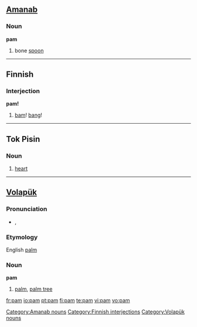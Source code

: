 {{also|Pam|PAM|рат}}
==[[Amanab]]==

===Noun===
'''pam'''

# bone [[spoon]]

[[Category:Amanab nouns]]

----

==Finnish==

===Interjection===
'''pam!'''

# [[bam]]! [[bang]]!

[[Category:Finnish interjections]]

----

==Tok Pisin==

===Noun===
{{infl|tpi|noun}}

#{{anatomy|lang=tpi}} [[heart]]


----

==[[Volapük]]==
{{vo-noun|pam}}

===Pronunciation===
* {{IPA|/pam/|lang=vo}}, {{SAMPA|/pam/}}

===Etymology===
English [[palm]]

===Noun===
'''pam'''

# [[palm]], [[palm tree]]

[[Category:Volapük nouns]]

[[fr:pam]]
[[io:pam]]
[[pt:pam]]
[[fi:pam]]
[[te:pam]]
[[vi:pam]]
[[vo:pam]]
